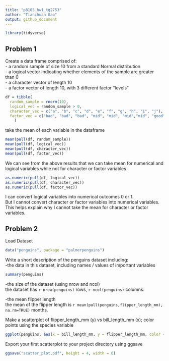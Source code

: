 ```yaml
---
title: "p8105_hw1_tg2753"
author: "Tianchuan Gao"
output: github_document
---
```


```r
library(tidyverse)
```

## Problem 1
Create a data frame comprised of:  
- a random sample of size 10 from a standard Normal distribution  
- a logical vector indicating whether elements of the sample are greater than 0  
- a character vector of length 10  
- a factor vector of length 10, with 3 different factor “levels”  
```r
df = tibble(
  random_sample = rnorm(10),
  logical_vec = random_sample > 0,
  character_vec = c("a", "b", "c", "d", "e", "f", "g", "h", "i", "j"),
  factor_vec = c("bad", "bad", "bad", "mid", "mid", "mid","mid", "good", "good", "good")
    )
```

take the mean of each variable in the dataframe
```r
mean(pull(df, random_sample))
mean(pull(df, logical_vec))
mean(pull(df, character_vec))
mean(pull(df, factor_vec))
```

We can see from the above results that we can take mean for numerical and logical variables while not for character or factor variables

```r
as.numeric(pull(df, logical_vec))
as.numeric(pull(df, character_vec))
as.numeric(pull(df, factor_vec))
```
I can convert logical variables into numerical outcomes 0 or 1.  
But I cannot convert character or factor variables into numerical variables.  
This helps explain why I cannot take the mean for character or factor variables.  

## Problem 2

Load Dataset
```r
data("penguins", package = "palmerpenguins")
```
Write a short description of the penguins dataset including:  
-the data in this dataset, including names / values of important variables 
```r
summary(penguins)
```

-the size of the dataset (using nrow and ncol)  
the dataset has `r nrow(penguins)` rows, `r ncol(penguins)` columns.

-the mean flipper length  
the mean of the flipper length is `r mean(pull(penguins,flipper_length_mm), na.rm=TRUE)` months.

Make a scatterplot of flipper_length_mm (y) vs bill_length_mm (x); color points using the species variable
```r
ggplot(penguins, aes(x = bill_length_mm, y = flipper_length_mm, color = species)) + geom_point()
```

Export your first scatterplot to your project directory using ggsave
```r
ggsave("scatter_plot.pdf", height = 4, width = 6)
```

